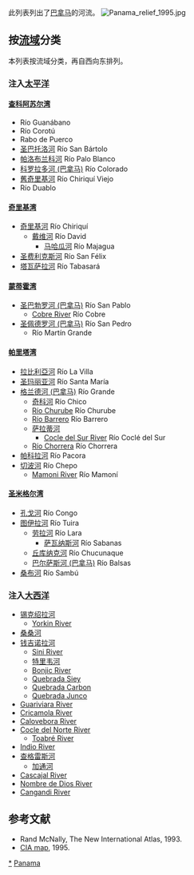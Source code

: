 此列表列出了[[巴拿马|巴拿马]]的河流。
[[File:Panama_relief_1995.jpg|thumb]]

==按[[流域|流域]]分类==
本列表按流域分类，再自西向东排列。

===注入[[太平洋|太平洋]]===
====[[查科阿苏尔湾|查科阿苏尔湾]]====
* Río Guanábano
* Río Corotú
* Rabo de Puerco
*[[圣巴托洛河|圣巴托洛河]] Río San Bártolo
*[[帕洛布兰科河|帕洛布兰科河]] Río Palo Blanco
*[[科罗拉多河_(巴拿马)|科罗拉多河 (巴拿马)]] Río Colorado
*[[舊奇里基河|舊奇里基河]] Río Chiriquí Viejo
* Río Duablo

====[[奇里基湾|奇里基湾]]====
*[[奇里基河|奇里基河]] Río Chiriquí 
**[[戴维河|戴维河]] Río David
***[[马哈瓜河|马哈瓜河]] Río Majagua
*[[圣费利克斯河|圣费利克斯河]] Río San Félix
*[[塔瓦萨拉河|塔瓦萨拉河]] Río Tabasará

====[[蒙蒂霍湾|蒙蒂霍湾]]====
*[[圣巴勃罗河_(巴拿马)|圣巴勃罗河 (巴拿马)]] Río San Pablo
**[[Cobre_River|Cobre River]] Río Cobre
*[[圣佩德罗河_(巴拿马)|圣佩德罗河 (巴拿马)]] Río San Pedro
**Río Martín Grande

====[[帕里塔湾|帕里塔湾]]====
*[[拉比利亞河|拉比利亞河]] Río La Villa
*[[圣玛丽亚河_(巴拿马)|圣玛丽亚河]] Río Santa María
*[[格兰德河_(巴拿马)|格兰德河 (巴拿马)]] Río Grande
**[[奇科河|奇科河]] Río Chico
**[[Río_Churube|Río Churube]] Río Churube
**[[Río_Barrero|Río Barrero]] Río Barrero
**[[萨拉蒂河|萨拉蒂河]]
***[[Cocle_del_Sur_River|Cocle del Sur River]] Río Coclé del Sur
**[[Río_Chorrera|Río Chorrera]] Río Chorrera
*[[帕科拉河|帕科拉河]] Río Pacora
*[[切波河|切波河]] Río Chepo 
**[[Mamoni_River|Mamoni River]] Río Mamoní

====[[圣米格尔湾|圣米格尔湾]]====
*[[孔戈河|孔戈河]] Río Congo
*[[图伊拉河|图伊拉河]] Río Tuira
**[[劳拉河|劳拉河]] Río Lara
***[[萨瓦纳斯河|萨瓦纳斯河]] Río Sabanas
**[[丘库纳克河|丘库纳克河]] Río Chucunaque
**[[巴尔萨斯河_(巴拿马)|巴尔萨斯河 (巴拿马)]] Río Balsas
*[[桑布河|桑布河]] Río Sambú

===注入[[大西洋|大西洋]]===

*[[锡克绍拉河|锡克绍拉河]]
**[[Yorkin_River|Yorkin River]]
*[[桑桑河|桑桑河]]
*[[钱吉诺拉河|钱吉诺拉河]]
**[[Sini_River|Sini River]]
**[[特里韦河|特里韦河]]
**[[Bonjic_River|Bonjic River]]
**[[Quebrada_Siey|Quebrada Siey]]
**[[Quebrada_Carbon|Quebrada Carbon]]
**[[Quebrada_Junco|Quebrada Junco]]
*[[Guariviara_River|Guariviara River]]
*[[Cricamola_River|Cricamola River]]
*[[Calovebora_River|Calovebora River]]
*[[Cocle_del_Norte_River|Cocle del Norte River]]
**[[Toabré_River|Toabré River]]
*[[Indio_River_(Panama)|Indio River]]
*[[查格雷斯河|查格雷斯河]]
**[[加通河|加通河]]
*[[Cascajal_River|Cascajal River]]
*[[Nombre_de_Dios_River|Nombre de Dios River]]
*[[Cangandi_River|Cangandi River]]

==参考文献==
*Rand McNally, The New International Atlas, 1993.
*[[:Image:Panama_relief_1995.jpg|CIA map]], 1995.

{{Panama topics}}
{{美洲题目|河流列表}}

[[Category:巴拿马河流|*]]
[[Category:各國河流列表|Panama]]